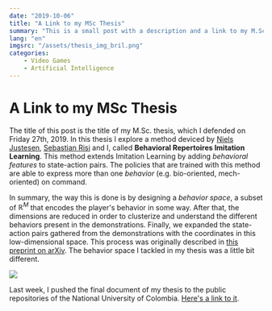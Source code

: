 ```yaml
---
date: "2019-10-06"
title: "A Link to my MSc Thesis"
summary: "This is a small post with a description and a link to my M.Sc. Thesis."
lang: "en"
imgsrc: "/assets/thesis_img_bril.png"
categories:
    - Video Games
    - Artificial Intelligence
---
```


# A Link to my MSc Thesis

The title of this post is the title of my M.Sc. thesis, which I defended on Friday 27th, 2019. In this thesis I explore a method deviced by [Niels Justesen](https://njustesen.com/), [Sebastian Risi](http://sebastianrisi.com/) and I, called **Behavioral Repertoires Imitation Learning**. This method extends Imitation Learning by adding *behavioral features* to state-action pairs. The policies that are trained with this method are able to express more than one *behavior* (e.g. bio-oriented, mech-oriented) on command.

In summary, the way this is done is by designing a *behavior space*, a subset of $\mathbb{R}^M$ that encodes the player's behavior in some way. After that, the dimensions are reduced in order to clusterize and understand the different behaviors present in the demonstrations. Finally, we expanded the state-action pairs gathered from the demonstrations with the coordinates in this low-dimensional space. This process was originally described in [this preprint on arXiv](https://arxiv.org/abs/1907.03046). The behavior space I tackled in my thesis was a little bit different.

![](/assets/another_thesis_img.png)

Last week, I pushed the final document of my thesis to the public repositories of the National University of Colombia. [Here's a link to it](http://bdigital.unal.edu.co/74472/).